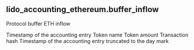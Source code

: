 ## lido_accounting_ethereum.buffer_inflow 
Protocol buffer ETH inflow

<ParamField path="period">
Timestamp of the accounting entry
</ParamField>
<ParamField path="token">
Token name
</ParamField>
<ParamField path="amount">
Token amount
</ParamField>
<ParamField path="evt_tx_hash,">
Transaction hash
</ParamField>
<ParamField path="day,">
Timestamp of the accounting entry truncated to the day mark
</ParamField>

